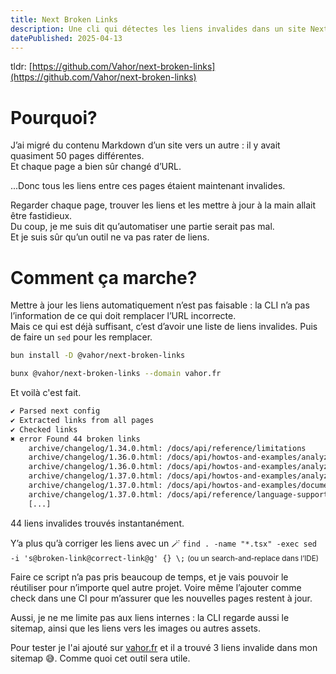 ```yaml
---
title: Next Broken Links
description: Une cli qui détectes les liens invalides dans un site Next.js
datePublished: 2025-04-13
---
```


tldr: [https://github.com/Vahor/next-broken-links](https://github.com/Vahor/next-broken-links)

# Pourquoi?

J’ai migré du contenu Markdown d’un site vers un autre : il y avait quasiment 50 pages différentes.  
Et chaque page a bien sûr changé d’URL.

...Donc tous les liens entre ces pages étaient maintenant invalides.

Regarder chaque page, trouver les liens et les mettre à jour à la main allait être fastidieux.  
Du coup, je me suis dit qu’automatiser une partie serait pas mal.  
Et je suis sûr qu’un outil ne va pas rater de liens.

# Comment ça marche?

Mettre à jour les liens automatiquement n’est pas faisable : la CLI n’a pas l’information de ce qui doit remplacer l’URL incorrecte.  
Mais ce qui est déjà suffisant, c’est d’avoir une liste de liens invalides. Puis de faire un `sed` pour les remplacer.

```bash
bun install -D @vahor/next-broken-links
```

```bash
bunx @vahor/next-broken-links --domain vahor.fr 
```

Et voilà c'est fait.

```bash
✔ Parsed next config
✔ Extracted links from all pages
✔ Checked links
✖ error Found 44 broken links
    archive/changelog/1.34.0.html: /docs/api/reference/limitations
    archive/changelog/1.36.0.html: /docs/api/howtos-and-examples/analyze/data-dictionary.mdx#download-response
    archive/changelog/1.36.0.html: /docs/api/howtos-and-examples/analyze/data-dictionary.mdx#parameters
    archive/changelog/1.37.0.html: /docs/api/howtos-and-examples/analyze/data-dictionary.mdx#download-response
    archive/changelog/1.37.0.html: /docs/api/howtos-and-examples/documents/batch-translation
    archive/changelog/1.37.0.html: /docs/api/reference/language-support#translation
    [...]
```

44 liens invalides trouvés instantanément.

Y’a plus qu’à corriger les liens avec un 🪄 `find . -name "*.tsx" -exec sed -i 's@broken-link@correct-link@g' {} \;`
<small>(ou un search-and-replace dans l’IDE)</small>

Faire ce script n’a pas pris beaucoup de temps, et je vais pouvoir le réutiliser pour n’importe quel autre projet.
Voire même l’ajouter comme check dans une CI pour m’assurer que les nouvelles pages restent à jour.

Aussi, je ne me limite pas aux liens internes : la CLI regarde aussi le sitemap, ainsi que les liens vers les images ou autres assets.

Pour tester je l'ai ajouté sur [vahor.fr](https://vahor.fr) et il a trouvé 3 liens invalide dans mon sitemap 😅. Comme quoi cet outil sera utile.
